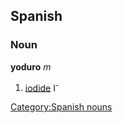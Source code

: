 == Spanish ==
=== Noun ===
'''yoduro''' ''m''
# [[iodide]] I<sup>-</sup>

[[Category:Spanish nouns]]
